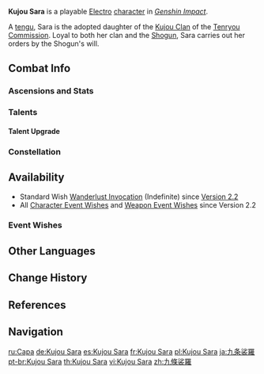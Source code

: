 {{CharacterTabs}}
{{About|the Inazuma character|the [[Mondstadt]] [[NPC]]|Sara}}
{{Character Infobox
|image            = <gallery>
Character Kujou Sara Card.png|Card
Character Kujou Sara Full Wish.png|Wish
Character Kujou Sara Game.png|In Game
</gallery>

|type             = Playable <!--Playable Character Information-->
|element          = Electro
|weapon           = Bow
|rarity           = 4

|name             = Kujou Sara <!--Character Information-->
|birthday         = July 14th
|constellation    = Flabellum
|affiliation      = Tenryou Commission
|affiliation2     = Tengu
|affiliation3     = Youkai
|dish             = Faith Eternal
|occupation       = 
|region           = Inazuma
|obtain           = [[Wishes]]
|releaseDate      = 2021-09-01

|title            = Crowfeather Kaburaya <!--Titles-->
|title2           = General of the Tenryou Commission

|voiceEN          = [[imdb:nm7429639|Jeannie Tirado]]<ref>YouTube: [https://youtu.be/qsSabplBE_s Version 2.1 Special Program]</ref> <!--Voice Actors-->
|voiceJP          = {{w|Asami Seto|Seto Asami ({{Lang|mini=1|ja=瀬戸麻沙美}})}}<ref>Twitter: [https://twitter.com/Genshin_7/status/1413483953873326092 JP VA Announcement]</ref>
|voiceCN          = [https://zh.moegirl.org.cn/杨梦露 Yang Menglu ({{Lang|mini=1|zh=杨梦露}})]<ref>HoYoverse Chinese News: [https://ys.mihoyo.com/main/news/detail/16261 《原神》2.0版本PV：「不动鸣神，泡影断灭」]</ref>
|voiceKR          = {{w|ko:문지영|Mun Ji-yeong ({{Lang|mini=1|ko=문지영}})}}<ref>Twitter: [https://twitter.com/genshinimpactkr/status/1431859156877709320 KR VA Announcement]</ref>

|ancestry         = Kujou Clan
|ancestryNote     = Adopted
|father           = Unnamed Tengu
|fatherNote       = Biological father
|father2          = Kujou Takayuki
|fatherNote2      = Adoptive father
|sibling          = Kujou Kamaji
|siblingNote      = Adoptive brother
|sibling2         = Kujou Masahito
|siblingNote2     = Adoptive brother
}}
'''Kujou Sara''' {{Lang|ja={{Rubi|九|く|条|じょう|裟|さ|羅|ら}}}} is a playable [[Electro]] [[character]] in ''[[Genshin Impact]]''.

A [[tengu]], Sara is the adopted daughter of the [[Kujou Clan]] of the [[Tenryou Commission]]. Loyal to both her clan and the [[Raiden Shogun|Shogun]], Sara carries out her orders by the Shogun's will.

==Combat Info==
===Ascensions and Stats===
{{Character Ascensions and Stats}}

===Talents===
{{Talent Table}}

====Talent Upgrade====
{{Talent Upgrade}}

===Constellation===
{{Constellation Table}}

==Availability==
*Standard Wish [[Wanderlust Invocation]] (Indefinite) since [[Version 2.2]]
*All [[Character Event Wishes]] and [[Weapon Event Wishes]] since Version 2.2

===Event Wishes===
{{Featured}}

==Other Languages==
{{Other Languages|default_hidden = 1
|en      = Kujou Sara
|zhs     = 九条裟罗
|zhs_rm  = Jiǔtiáo Shāluó
|zht     = 九條裟羅
|zht_rm  = Jiǔtiáo Shāluó
|ja      = {{Rubi|九|く|条|じょう|裟|さ|羅|ら}}
|ja_rm   = Kujou Sara
|ko      = 쿠죠 사라
|ko_rm   = Kujyo Sara
|es      = Kujou Sara
|fr      = Kujou Sara
|ru      = Сара
|th      = Kujou Sara
|vi      = Kujou Sara
|de      = Kujou Sara
|id      = Kujou Sara
|pt      = Kujou Sara
}}

==Change History==
{{Change History|2.1}}

==References==
{{Reflist}}

==Navigation==
{{Character Navbox}}

[[ru:Сара]]
[[de:Kujou Sara]]
[[es:Kujou Sara]]
[[fr:Kujou Sara]]
[[pl:Kujou Sara]]
[[ja:九条裟羅]]
[[pt-br:Kujou Sara]]
[[th:Kujou Sara]]
[[vi:Kujou Sara]]
[[zh:九條裟羅]]